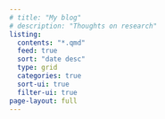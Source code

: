 ```yaml
---
# title: "My blog"
# description: "Thoughts on research"
listing:
  contents: "*.qmd"
  feed: true 
  sort: "date desc"
  type: grid
  categories: true
  sort-ui: true
  filter-ui: true
page-layout: full
---
```

